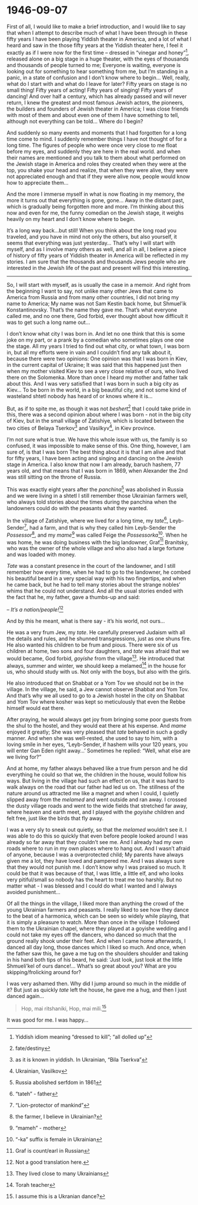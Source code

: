 # 1946-09-07

First of all, I would like to make a brief introduction, and I would like to say that when I attempt to describe much of what I have been through in these fifty years I have been playing Yiddish theater in America, and a lot of what I heard and saw in the those fifty years at the Yiddish theater here, I feel it exactly as if I were now for the first time – dressed in "vinegar and honey"^[Yiddish idiom meaning "dressed to kill"; "all dolled up"], released alone on a big stage in a huge theater, with the eyes of thousands and thousands of people turned to me; Everyone is waiting, everyone is looking out for something to hear something from me, but I'm standing in a panic, in a state of confusion and I don't know where to begin...
Well, really, what do I start with and what do I leave for later? Fifty years on stage is no small thing!
Fifty years of acting!
Fifty years of singing!
Fifty years of dancing!
And over half a century, which has already passed and will never return, I knew the greatest and most famous Jewish actors, the pioneers, the builders and founders of Jewish theater in America; I was close friends with most of them and about even one of them I have something to tell, although not everything can be told...
Where do I begin?

And suddenly so many events and moments that I had forgotten for a long time come to mind. I suddenly remember things I have not thought of for a long time. The figures of people who were once very close to me float before my eyes, and suddenly they are here in the real world.
and when their names are mentioned and you talk to them about what performed on the Jewish stage in America and roles they created when they were at the top, you shake your head and realize, that when they were alive, they were not appreciated enough and that if they were alive now, people would know how to appreciate them...

And the more I immerse myself in what is now floating in my memory, the more it turns out that everything is gone, gone...
Away in the distant past, which is gradually being forgotten more and more.
I'm thinking about this now and even for me, the funny comedian on the Jewish stage, it weighs heavily on my heart and I don't know where to begin.


It's a long way back...but still!
When you think about the long road you traveled, and you have in mind not only the others, but also yourself, it seems that everything was just yesterday...
That's why I will start with myself, and as I involve many others as well, and all in all, I believe a piece of history of fifty years of Yiddish theater in America will be reflected in my stories. I am sure that the thousands and thousands Jews people who are interested in the Jewish life of the past and present will find this interesting.

---

So, I will start with myself, as is usually the case in a memoir. And right from the beginning I want to say, not unlike many other Jews that came to America from Russia and from many other countries, I did not bring my name to America; My name was not Sam Kestin back home, but Shmuel'ik Konstantinovsky. That's the name they gave me. That's what everyone called me, and no one there, God forbid, ever thought about how difficult it was to get such a long name out... 

I don't know what city I was born in. And let no one think that this is some joke on my part, or a prank by a comedian who sometimes plays one one the stage. All my years I tried to find out what city, or what town, I was born in, but all my efforts were in vain and I couldn't find any talk about it, because there were two opinions: One opinion was that I was born in Kiev, in the current capital of Ukraine; It was said that this happened just then when my mother visited Kiev to see a very close relative of ours, who lived there on the Solomenka. More than once I heard my mother and father talk about this. And I was very satisfied that I was born in such a big city as Kiev... To be born in the world, in a big beautiful city, and not some kind of wasteland shtetl nobody has heard of or knows where it is... 

But, as if to spite me, as though it was not _beshert_^[fate/destiny] that I could take pride in this, there was a second opinion about where I was born - not in the big city of Kiev, but in the small village of Zatishiye, which is located between the two cities of Belaya Tserkov^[as it is known in yiddish. In Ukrainian, "Bila Tserkva"] and Vasilkyv^[Ukrainian, Vasilkov], in Kiev province.

I'm not sure what is true. We have this whole issue with us, the family is so confused, it was impossible to make sense of this. One thing, however, I am sure of, is that I was born
The best thing about it is that I am alive and that for fifty years, I have been acting and singing and dancing on the Jewish stage in America. I also know that now I am already, baruch hashem, 77 years old, and that means that I was born in 1869, when Alexander the 2nd was still sitting on the throne of Russia.

This was exactly eight years after the _panchina_^[Russia abolished serfdom in 1861] was abolished in Russia and we were living in a shtetl I still remember those Ukrainian farmers well, who always told stories about the times during the panchina when the landowners could do with the peasants what they wanted.

In the village of Zatishiye, where we lived for a long time, my _tate_^[ "tateh" - father], Leyb-Sender^["Lion-protector of mankind"], had a farm, and that is why they called him Leyb-Sender the _Possessor_^[the farmer, I believe in Ukrainian?], and my _mame_^["mameh" - mother] was called Feige the _Possessorka_^["-ka" suffix is female in Ukrainian]. When he was home, he was doing business with the big landowner, Graf^[ Graf is count/earl in Russian] Branitsky, who was the owner of the whole village and who also had a large fortune and was loaded with money.

_Tate_ was a constant presence in the court of the landowner, and I still remember how every time, when he had to go to the landowner, he combed his beautiful beard in a very special way with his two fingertips, and when he came back, but he had to tell many stories about the strange nobles’ whims that he could not understand. And all the usual stories ended with the fact that he, my father, gave a thumbs-up and said:

-- _It's a nation/people!_^[ Not a good translation here.]

And by this he meant, what is there say - it's his world, not ours...


He was a very frum Jew, my _tate_. He carefully preserved Judaism with all the details and rules, and he shunned transgressions, just as one shuns fire. He also wanted his children to be frum and pious. There were six of us children at home, two sons and four daughters, and _tate_ was afraid that we would became, God forbid, _goyishe_ from the village^[ They lived close to many Ukrainians]. He introduced that always, summer and winter, we should keep a melamed^[ Torah teacher] in the house for us, who should study with us. Not only with the boys, but also with the girls.

He also introduced that on Shabbat or a Yom Tov we should not be in the village. In the village, he said, a Jew cannot observe Shabbat and Yom Tov. And that's why we all used to go to a Jewish hostel in the city on Shabbat and Yom Tov where kosher was kept so meticulously that even the Rebbe himself would eat there.

After praying, he would always get joy from bringing some poor guests from the shul to the hostel, and they would eat there at his expense. And _mame_ enjoyed it greatly; She was very pleased that _tate_ behaved in such a godly manner. And when she was well-rested, she used to say to him, with a loving smile in her eyes, "Leyb-Sender, if hashem wills your 120 years, you will enter Gan Eden right away...' Sometimes he replied: “Well, what else are we living for?"

And at home, my father always behaved like a true frum person and he did everything he could so that we, the children in the house, would follow his ways. But living in the village had such an effect on us, that it was hard to walk always on the road that our father had led us on. The stillness of the nature around us attracted me like a magnet and when I could, I quietly slipped away from the _melamed_ and went outside and ran away. I crossed the dusty village roads and went to the wide fields that stretched far away, where heaven and earth meet, and I played with the _goyishe_ children and felt free, just like the birds that fly away.

I was a very sly to sneak out quietly, so that the _melamed_ wouldn't see it. I was able to do this so quickly that even before people looked around I was already so far away that they couldn't see me. And I already had my own roads where to run in my own places where to hang out. And I wasn't afraid of anyone, because I was a overprotected child; My parents have always given me a lot, they have loved and pampered me. And I was always sure that they would not punish me. I don't know why I was praised so much. It could be that it was because of that, I was little, a little elf, and who looks very pitiful/small so nobody has the heart to treat me too harshly. But no matter what - I was blessed and I could do what I wanted and I always avoided punishment...


Of all the things in the village, I liked more than anything the crowd of the young Ukrainian farmers and peasants. I really liked to see how they dance to the beat of a harmonica, which can be seen so widely while playing, that it is simply a pleasure to watch. More than once in the village I followed them to the Ukrainian chapel, where they played at a goyishe wedding and I could not take my eyes off the dancers, who danced so much that the ground really shook under their feet. And when I came home afterwards, I danced all day long, those dances which I liked so much. And once, when the father saw this, he gave a me tug on the shoulders shoulder and taking in his hand both tips of his beard, he said: 'Just look, just look at the little Shmueli'kel of ours dance!... What's so great about you? What are you skipping/frolicking around for?

I was very ashamed then. Why did I jump around so much in the middle of it? But just as quickly _tate_ left the house, he gave me a hug,  and then I just danced again...

> Hop, mai ritshaniki,
> Hop, mai mili.^[ I assume this is a Ukranian dance?]

It was good for me. I was happy...




